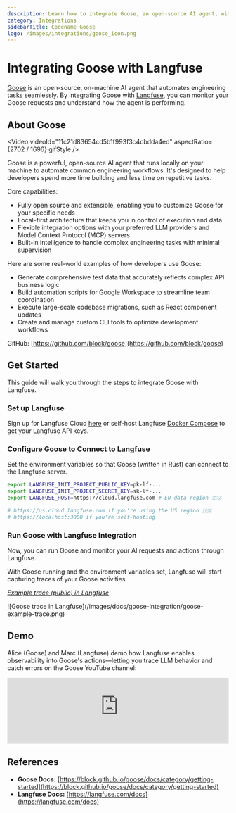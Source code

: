 ```yaml
---
description: Learn how to integrate Goose, an open-source AI agent, with Langfuse for enhanced monitoring and automation of engineering tasks.
category: Integrations
sidebarTitle: Codename Goose
logo: /images/integrations/goose_icon.png
---
```


# Integrating Goose with Langfuse

[Goose](https://github.com/block/goose) is an open-source, on-machine AI agent that automates engineering tasks seamlessly. By integrating Goose with [Langfuse](https://langfuse.com), you can monitor your Goose requests and understand how the agent is performing.

## About Goose

<Video
  videoId="11c21d83654cd5b1f993f3c4cbdda4ed"
  aspectRatio={2702 / 1696}
  gifStyle
/>

Goose is a powerful, open-source AI agent that runs locally on your machine to automate common engineering workflows. It's designed to help developers spend more time building and less time on repetitive tasks.

Core capabilities:

- Fully open source and extensible, enabling you to customize Goose for your specific needs
- Local-first architecture that keeps you in control of execution and data
- Flexible integration options with your preferred LLM providers and Model Context Protocol (MCP) servers
- Built-in intelligence to handle complex engineering tasks with minimal supervision

Here are some real-world examples of how developers use Goose:

- Generate comprehensive test data that accurately reflects complex API business logic
- Build automation scripts for Google Workspace to streamline team coordination
- Execute large-scale codebase migrations, such as React component updates
- Create and manage custom CLI tools to optimize development workflows

GitHub: [https://github.com/block/goose](https://github.com/block/goose)

## Get Started

This guide will walk you through the steps to integrate Goose with Langfuse.

<Steps>

### Set up Langfuse

Sign up for Langfuse Cloud [here](https://cloud.langfuse.com) or self-host Langfuse [Docker Compose](https://langfuse.com/self-hosting/deployment/docker-compose) to get your Langfuse API keys.

### Configure Goose to Connect to Langfuse

Set the environment variables so that Goose (written in Rust) can connect to the Langfuse server.

```bash
export LANGFUSE_INIT_PROJECT_PUBLIC_KEY=pk-lf-...
export LANGFUSE_INIT_PROJECT_SECRET_KEY=sk-lf-...
export LANGFUSE_HOST=https://cloud.langfuse.com # EU data region 🇪🇺

# https://us.cloud.langfuse.com if you're using the US region 🇺🇸
# https://localhost:3000 if you're self-hosting
```

### Run Goose with Langfuse Integration

Now, you can run Goose and monitor your AI requests and actions through Langfuse.

With Goose running and the environment variables set, Langfuse will start capturing traces of your Goose activities.

_[Example trace (public) in Langfuse](https://cloud.langfuse.com/project/cloramnkj0002jz088vzn1ja4/traces/cea4ed38-0c44-4b0a-8c20-4b0b6b9e8d73?timestamp=2025-01-31T15%3A52%3A30.362Z&observation=7c8e5807-3c29-4c28-9c6f-7d7427be401f)_

<Frame border fullWidth>
  ![Goose trace in
  Langfuse](/images/docs/goose-integration/goose-example-trace.png)
</Frame>

</Steps>

## Demo

Alice (Goose) and Marc (Langfuse) demo how Langfuse enables observability into Goose's actions—letting you trace LLM behavior and catch errors on the Goose YouTube channel:

<iframe
  width="100%"
  className="aspect-[16/9] rounded border w-full"
  src="https://www.youtube-nocookie.com/embed/W39BQjsTS9E?si=wLDFwDmfMBEOHQ2A"
  title="YouTube video player"
  frameBorder="0"
  allow="accelerometer; autoplay; clipboard-write; encrypted-media; gyroscope; picture-in-picture; web-share"
  referrerPolicy="strict-origin-when-cross-origin"
  allowFullScreen
></iframe>

## References

- **Goose Docs:** [https://block.github.io/goose/docs/category/getting-started](https://block.github.io/goose/docs/category/getting-started)
- **Langfuse Docs:** [https://langfuse.com/docs](https://langfuse.com/docs)
